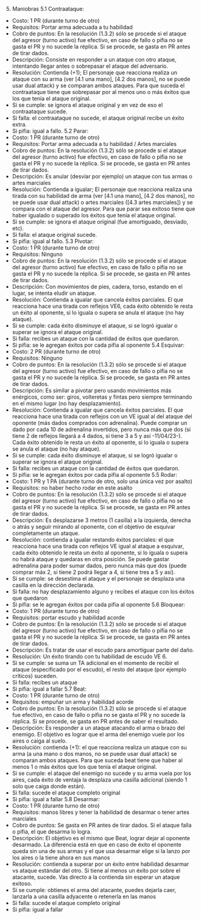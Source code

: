 5. Maniobras
5.1 Contraataque: 
- Costo: 1 PR (durante turno de otro)
- Requisitos: Portar arma adecuada a tu habilidad
- Cobro de puntos: En la resolución (1.3.2) sólo se procede si el ataque del agresor (turno activo) fue efectivo, en caso de fallo o pifia no se gasta el PR y no sucede la réplica. Si se procede, se gasta en PR antes de tirar dados.
- Descripción: Consiste en responder a un ataque con otro ataque, intentando llegar antes o sobrepasar el ataque del adversario.
- Resolución: Contienda (+1); El personaje que reacciona realiza un ataque con su arma (ver [4.1 una mano], [4.2 dos manos], no se puede usar dual attack) y se comparan ambos ataques. Para que suceda el contraataque tiene que sobrepasar por al menos uno o más éxitos que los que tenía el ataque original.
- Si se cumple: se ignora el ataque original y en vez de eso el contraataque sucede.
- Si falla: el contraataque no sucede, el ataque original recibe un éxito extra.
- Si pifia: igual a fallo.
5.2 Parar:
- Costo: 1 PR (durante turno de otro)
- Requisitos: Portar arma adecuada a tu habilidad / Artes marciales
- Cobro de puntos: En la resolución (1.3.2) sólo se procede si el ataque del agresor (turno activo) fue efectivo, en caso de fallo o pifia no se gasta el PR y no sucede la réplica. Si se procede, se gasta en PR antes de tirar dados.
- Descripción: Es anular (desvíar por ejemplo) un ataque con tus armas o artes marciales
- Resolución: Contienda a igualar; El personaje que reacciona realiza una tirada con su habilidad de arma (ver [4.1 una mano], [4.2 dos manos], no se puede usar dual attack) o artes marciales ([4.3 artes marciales]) y se compara con el ataque del agresor. Para que parar sea exitoso tiene que haber igualado o superado los éxitos que tenía el ataque original.
- Si se cumple: se ignora el ataque original (fue amortiguado, desviado, etc).
- Si falla: el ataque original sucede.
- Si pifia: igual al fallo.
5.3 Pivotar:
- Costo: 1 PR (durante turno de otro)
- Requisitos: Ninguno
- Cobro de puntos: En la resolución (1.3.2) sólo se procede si el ataque del agresor (turno activo) fue efectivo, en caso de fallo o pifia no se gasta el PR y no sucede la réplica. Si se procede, se gasta en PR antes de tirar dados.
- Descripción: Con movimientos de pies, cadera, torso, estando en el lugar, se intenta eludir un ataque.
- Resolución: Contienda a igualar que cancela éxitos parciales. El que reacciona hace una tirada con reflejos VE6, cada éxito obtenido le resta un éxito al oponente, si lo iguala o supera se anula el ataque (no hay ataque).
- Si se cumple: cada éxito disminuye el ataque, si se logró igualar o superar se ignora el ataque original.
- Si falla: recibes un ataque con la cantidad de éxitos que quedaron.
- Si pifia: se le agregan éxitos por cada pifia al oponente
5.4 Esquivar:
- Costo: 2 PR (durante turno de otro)
- Requisitos: Ninguno
- Cobro de puntos: En la resolución (1.3.2) sólo se procede si el ataque del agresor (turno activo) fue efectivo, en caso de fallo o pifia no se gasta el PR y no sucede la réplica. Si se procede, se gasta en PR antes de tirar dados.
- Descripción: Es similar a pivotar pero usando movimientos más enérgicos, como ser: giros, volteretas y fintas pero siempre terminando en el mismo lugar (no hay desplazamiento).
- Resolución: Contienda a igualar que cancela éxitos parciales. El que reacciona hace una tirada con reflejos con un VE igual al del ataque del oponente (más dados comprados con adrenalina). Puede comprar un dado por cada 10 de adrenalina invertidos, pero nunca más que dos (si tiene 2 de reflejos llegará a 4 dados, si tiene 3 a 5 y así -11/04/23-). Cada éxito obtenido le resta un éxito al oponente, si lo iguala o supera se anula el ataque (no hay ataque).
- Si se cumple: cada éxito disminuye el ataque, si se logró igualar o superar se ignora el ataque original.
- Si falla: recibes un ataque con la cantidad de éxitos que quedaron.
- Si pifia: se le agregan éxitos por cada pifia al oponente
5.5 Rodar:
- Costo: 1 PR y 1 PA (durante turno de otro, solo una única vez por asalto)
- Requisitos: no haber hecho rodar en este asalto
- Cobro de puntos: En la resolución (1.3.2) sólo se procede si el ataque del agresor (turno activo) fue efectivo, en caso de fallo o pifia no se gasta el PR y no sucede la réplica. Si se procede, se gasta en PR antes de tirar dados.
- Descripción: Es desplazarse 3 metros (1 casilla) a la izquierda, derecha o atrás y seguir mirando al oponente, con el objetivo de esquivar completamente un ataque.
- Resolución: contienda a igualar restando éxitos parciales: el que reacciona hace una tirada con reflejos VE igual al ataque a esquivar, cada éxito obtenido le resta un éxito al oponente, si lo iguala o supera no habrá ataque y quedaras en otra posición. Se puede gastar adrenalina para poder sumar dados, pero nunca más que dos (puede comprar máx 2, si tiene 2 podrá llegar a 4, si tiene tres a 5 y así).
- Si se cumple: se desestima el ataque y el personaje se desplaza una casilla en la dirección declarada.
- Si falla: no hay desplazamiento alguno y recibes el ataque con los éxitos que quedaron
- Si pifia:  se le agregan éxitos por cada pifia al oponente
5.6 Bloquear:
- Costo: 1 PR (durante turno de otro)
- Requisitos: portar escudo y habilidad acorde
- Cobro de puntos: En la resolución (1.3.2) sólo se procede si el ataque del agresor (turno activo) fue efectivo, en caso de fallo o pifia no se gasta el PR y no sucede la réplica. Si se procede, se gasta en PR antes de tirar dados.
- Descripción: Es tratar de usar el escudo para amortiguar parte del daño.
- Resolución: Un éxito tirando con tu habilidad de escudo VE 6.
- Si se cumple: se suma un TA adicional en el momento de recibir el ataque (especificado por el escudo), el resto del ataque (por ejemplo críticos) suceden.
- Si falla: recibes un ataque
- Si pifia: igual a fallar
5.7 Beat:
- Costo: 1 PR (durante turno de otro)
- Requisitos: empuñar un arma y habilidad acorde
- Cobro de puntos: En la resolución (1.3.2) sólo se procede si el ataque fue efectivo, en caso de fallo o pifia no se gasta el PR y no sucede la réplica. Si se procede, se gasta en PR antes de saber el resultado.
- Descripción: Es responder a un ataque atacando el arma o brazo del enemigo. El objetivo es lograr que el arma del enemigo vuele por los aires o caiga al suelo.
- Resolución: contienda (+1): el que reacciona realiza un ataque con su arma (a una mano o dos manos, no se puede usar dual attack) se comparan ambos ataques. Para que suceda beat tiene que haber al menos 1 o más éxitos que los que tenía el ataque original.
- Si se cumple: el ataque del enemigo no sucede y su arma vuela por los aires, cada éxito de ventaja la desplaza una casilla adicional (siendo 1 solo que caiga donde están).
- Si falla: sucede el ataque completo original
- Si pifia: igual a fallar
5.8 Desarmar:
- Costo: 1 PR (durante turno de otro)
- Requisitos: manos libres y tener la habilidad de desarmar o tener artes marciales
- Cobro de puntos: Se gasta en PR antes de tirar dados. Si el ataque falla o pifia, el que desarma lo logra.
- Descripción: El objetivo es el mismo que Beat, lograr dejar al oponente desarmado. La diferencia está en que en caso de éxito el oponente queda sin una de sus armas y el que usa desarmar elige si la lanzo por los aires o la tiene ahora en sus manos
- Resolución: contienda a superar por un éxito entre habilidad desarmar vs ataque estándar del otro. Si tiene al menos un éxito por sobre el atacante, sucede. Vas directo a la contienda sin esperar un ataque exitoso.
- Si se cumple: obtienes el arma del atacante, puedes dejarla caer, lanzarla a una casilla adyacente o retenerla en las manos
- Si falla: sucede el ataque completo original
- Si pifia: igual a fallar

